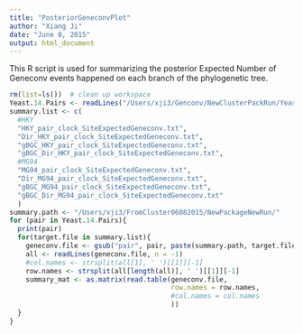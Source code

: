 ```yaml
---
title: "PosteriorGeneconvPlot"
author: "Xiang Ji"
date: "June 8, 2015"
output: html_document
---
```


This R script is used for summarizing the posterior Expected Number of 
Geneconv events happened on each branch of the phylogenetic tree. 

```r
rm(list=ls())  # clean up workspace
Yeast.14.Pairs <- readLines("/Users/xji3/Genconv/NewClusterPackRun/Yeast14pairs")
summary.list <- c(
  #HKY
  "HKY_pair_clock_SiteExpectedGeneconv.txt",
  "Dir_HKY_pair_clock_SiteExpectedGeneconv.txt",
  "gBGC_HKY_pair_clock_SiteExpectedGeneconv.txt",
  "gBGC_Dir_HKY_pair_clock_SiteExpectedGeneconv.txt",
  #MG94
  "MG94_pair_clock_SiteExpectedGeneconv.txt",
  "Dir_MG94_pair_clock_SiteExpectedGeneconv.txt",
  "gBGC_MG94_pair_clock_SiteExpectedGeneconv.txt",
  "gBGC_Dir_MG94_pair_clock_SiteExpectedGeneconv.txt"  
  )
summary.path <- "/Users/xji3/FromCluster06082015/NewPackageNewRun/"
for (pair in Yeast.14.Pairs){
  print(pair)
  for(target.file in summary.list){
    geneconv.file <- gsub("pair", pair, paste(summary.path, target.file, sep = ""))
    all <- readLines(geneconv.file, n = -1)
    #col.names <- strsplit(all[1], ' ')[[1]][-1]
    row.names <- strsplit(all[length(all)], ' ')[[1]][-1]
    summary_mat <- as.matrix(read.table(geneconv.file, 
                                        row.names = row.names, 
                                        #col.names = col.names
                                        ))
  }
}
```